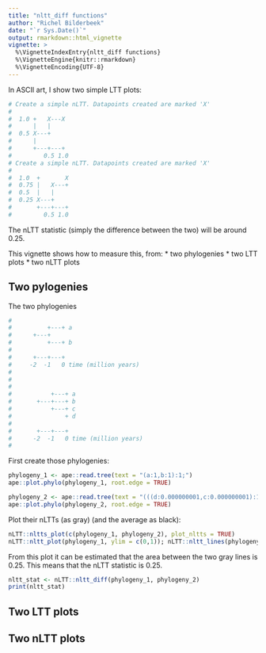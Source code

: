 ```yaml
---
title: "nltt_diff functions"
author: "Richel Bilderbeek"
date: "`r Sys.Date()`"
output: rmarkdown::html_vignette
vignette: >
  %\VignetteIndexEntry{nltt_diff functions}
  %\VignetteEngine{knitr::rmarkdown}
  %\VignetteEncoding{UTF-8}
---
```


In ASCII art, I show two simple LTT plots:

```r
# Create a simple nLTT. Datapoints created are marked 'X'
# 
#  1.0 +   X---X
#      |   |
#  0.5 X---+
#      |
#      +---+---+
#         0.5 1.0
# Create a simple nLTT. Datapoints created are marked 'X'
# 
#  1.0  +       X
#  0.75 |   X---+
#  0.5  |   |
#  0.25 X---+
#       +---+---+
#         0.5 1.0
```

The nLTT statistic (simply the difference between the two) will be around 0.25.

This vignette shows how to measure this, from:
 * two phylogenies
 * two LTT plots
 * two nLTT plots

## Two pylogenies

The two phylogenies

```r
#
#          +---+ a
#      +---+
#          +---+ b
#
#      +---+---+
#     -2  -1   0 time (million years)
#
#
#               
#           +---+ a
#       +---+---+ b
#           +---+ c
#               + d
#
#       +---+---+
#      -2  -1   0 time (million years)
#
```

First create those phylogenies:

```r
phylogeny_1 <- ape::read.tree(text = "(a:1,b:1):1;")
ape::plot.phylo(phylogeny_1, root.edge = TRUE)

phylogeny_2 <- ape::read.tree(text = "(((d:0.000000001,c:0.000000001):1,b:1):0.000000001,a:1.0):1;")
ape::plot.phylo(phylogeny_2, root.edge = TRUE)

```

Plot their nLTTs (as gray) (and the average as black):

```r
nLTT::nltts_plot(c(phylogeny_1, phylogeny_2), plot_nltts = TRUE)
nLTT::nltt_plot(phylogeny_1, ylim = c(0,1)); nLTT::nltt_lines(phylogeny_2)
```

From this plot it can be estimated that the area between the two gray lines is 0.25. This
means that the nLTT statistic is 0.25.

```r
nltt_stat <- nLTT::nltt_diff(phylogeny_1, phylogeny_2)
print(nltt_stat)

```


## Two LTT plots



## Two nLTT plots
